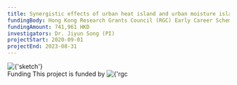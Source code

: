 ```yaml
---
title: Synergistic effects of urban heat island and urban moisture island in a high-rise compact city
fundingBody: Hong Kong Research Grants Council (RGC) Early Career Scheme (ECS) Fund
fundingAmount: 741,961 HKD
investigators: Dr. Jiyun Song (PI)
projectStart: 2020-09-01
projectEnd: 2023-08-31
---
```


<Title>
  Synergistic effects of urban heat island and urban moisture island in a
  high-rise compact city
</Title>

<Section>
  <Image
    src={
      'https://sjyurbanlab.github.io/website-assets/projects/ongoing-projects/2020rgc-ecs/sketch.png'
    }
    alt={'sketch'}
    size={'medium'}
    center
  />
</Section>

<Section>
  <SubTitle>Funding</SubTitle>
  This project is funded by
  <Image
    src={
      'https://sjyurbanlab.github.io/website-assets/projects/ongoing-projects/2020rgc-ecs/rgc-hong-kong.png'
    }
    alt={'rgc hong kong'}
    size={'extra small'}
  />
</Section>
